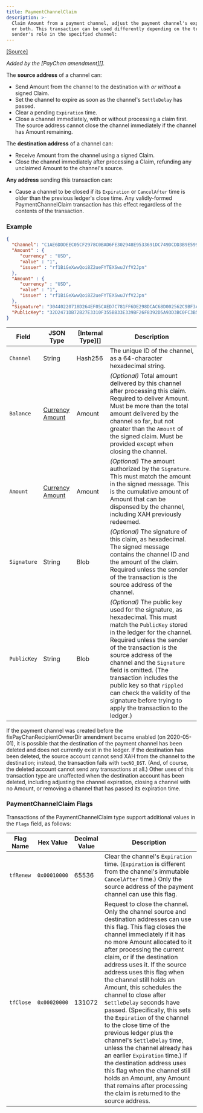 ```yaml
---
title: PaymentChannelClaim
description: >-
  Claim Amount from a payment channel, adjust the payment channel's expiration,
  or both. This transaction can be used differently depending on the transaction
  sender's role in the specified channel:
---
```

[\[Source\]](https://github.com/ripple/rippled/blob/master/src/ripple/app/tx/impl/PayChan.cpp)

_Added by the \[PayChan amendment]\[]._

The **source address** of a channel can:

* Send Amount from the channel to the destination with _or without_ a signed Claim.
* Set the channel to expire as soon as the channel's `SettleDelay` has passed.
* Clear a pending `Expiration` time.
* Close a channel immediately, with or without processing a claim first. The source address cannot close the channel immediately if the channel has Amount remaining.

The **destination address** of a channel can:

* Receive Amount from the channel using a signed Claim.
* Close the channel immediately after processing a Claim, refunding any unclaimed Amount to the channel's source.

**Any address** sending this transaction can:

* Cause a channel to be closed if its `Expiration` or `CancelAfter` time is older than the previous ledger's close time. Any validly-formed PaymentChannelClaim transaction has this effect regardless of the contents of the transaction.

### Example

```json
{
  "Channel": "C1AE6DDDEEC05CF2978C0BAD6FE302948E9533691DC749DCDD3B9E5992CA6198",
  "Amount" : {
     "currency" : "USD",
     "value" : "1",
     "issuer" : "rf1BiGeXwwQoi8Z2ueFYTEXSwuJYfV2Jpn"
  },
  "Amount" : {
     "currency" : "USD",
     "value" : "1",
     "issuer" : "rf1BiGeXwwQoi8Z2ueFYTEXSwuJYfV2Jpn"
  },
  "Signature": "30440220718D264EF05CAED7C781FF6DE298DCAC68D002562C9BF3A07C1E721B420C0DAB02203A5A4779EF4D2CCC7BC3EF886676D803A9981B928D3B8ACA483B80ECA3CD7B9B",
  "PublicKey": "32D2471DB72B27E3310F355BB33E339BF26F8392D5A93D3BC0FC3B566612DA0F0A"
}
```

| Field       | JSON Type                                                                                                                          | \[Internal Type]\[] | Description                                                                                                                                                                                                                                                                                                                                                                                                                  |
| ----------- | ---------------------------------------------------------------------------------------------------------------------------------- | ------------------- | ---------------------------------------------------------------------------------------------------------------------------------------------------------------------------------------------------------------------------------------------------------------------------------------------------------------------------------------------------------------------------------------------------------------------------- |
| `Channel`   | String                                                                                                                             | Hash256             | The unique ID of the channel, as a 64-character hexadecimal string.                                                                                                                                                                                                                                                                                                                                                          |
| `Balance`   | [Currency Amount](https://docs.xahau.network/technical/protocol-reference/data-types/currency-formats#specifying-currency-amounts) | Amount              | _(Optional)_ Total amount delivered by this channel after processing this claim. Required to deliver Amount. Must be more than the total amount delivered by the channel so far, but not greater than the `Amount` of the signed claim. Must be provided except when closing the channel.                                                                                                                                    |
| `Amount`    | [Currency Amount](https://docs.xahau.network/technical/protocol-reference/data-types/currency-formats#specifying-currency-amounts) | Amount              | _(Optional)_ The amount authorized by the `Signature`. This must match the amount in the signed message. This is the cumulative amount of Amount that can be dispensed by the channel, including XAH previously redeemed.                                                                                                                                                                                                    |
| `Signature` | String                                                                                                                             | Blob                | _(Optional)_ The signature of this claim, as hexadecimal. The signed message contains the channel ID and the amount of the claim. Required unless the sender of the transaction is the source address of the channel.                                                                                                                                                                                                        |
| `PublicKey` | String                                                                                                                             | Blob                | _(Optional)_ The public key used for the signature, as hexadecimal. This must match the `PublicKey` stored in the ledger for the channel. Required unless the sender of the transaction is the source address of the channel and the `Signature` field is omitted. (The transaction includes the public key so that `rippled` can check the validity of the signature before trying to apply the transaction to the ledger.) |

If the payment channel was created before the fixPayChanRecipientOwnerDir amendment became enabled (on 2020-05-01), it is possible that the destination of the payment channel has been deleted and does not currently exist in the ledger. If the destination has been deleted, the source account cannot send XAH from the channel to the destination; instead, the transaction fails with `tecNO_DST`. (And, of course, the deleted account cannot send any transactions at all.) Other uses of this transaction type are unaffected when the destination account has been deleted, including adjusting the channel expiration, closing a channel with no Amount, or removing a channel that has passed its expiration time.

### PaymentChannelClaim Flags

Transactions of the PaymentChannelClaim type support additional values in the `Flags` field, as follows:

| Flag Name | Hex Value    | Decimal Value | Description                                                                                                                                                                                                                                                                                                                                                                                                                                                                                                                                                                                                                                                                                                                                                                                              |
| --------- | ------------ | ------------- | -------------------------------------------------------------------------------------------------------------------------------------------------------------------------------------------------------------------------------------------------------------------------------------------------------------------------------------------------------------------------------------------------------------------------------------------------------------------------------------------------------------------------------------------------------------------------------------------------------------------------------------------------------------------------------------------------------------------------------------------------------------------------------------------------------- |
| `tfRenew` | `0x00010000` | 65536         | Clear the channel's `Expiration` time. (`Expiration` is different from the channel's immutable `CancelAfter` time.) Only the source address of the payment channel can use this flag.                                                                                                                                                                                                                                                                                                                                                                                                                                                                                                                                                                                                                    |
| `tfClose` | `0x00020000` | 131072        | Request to close the channel. Only the channel source and destination addresses can use this flag. This flag closes the channel immediately if it has no more Amount allocated to it after processing the current claim, or if the destination address uses it. If the source address uses this flag when the channel still holds an Amount, this schedules the channel to close after `SettleDelay` seconds have passed. (Specifically, this sets the `Expiration` of the channel to the close time of the previous ledger plus the channel's `SettleDelay` time, unless the channel already has an earlier `Expiration` time.) If the destination address uses this flag when the channel still holds an Amount, any Amount that remains after processing the claim is returned to the source address. |
